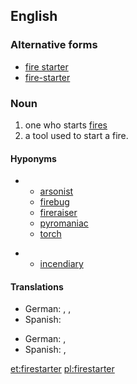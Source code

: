 ==English==

===Alternative forms===
* [[fire starter]]
* [[fire-starter]]

===Noun===
{{en-noun}}

# one who starts [[fire]]s
# a tool used to start a fire.

====Hyponyms====
*{{sense|person who starts fires}} 
** [[arsonist]]
** [[firebug]]
** [[fireraiser]]
** [[pyromaniac]]
** [[torch]]

*{{sense|tool used to start a fire}}
** [[incendiary]]

====Translations====
{{trans-top|person who starts fires}}
{{trans-mid}}
* German: {{t|de|Anzünder|m}}, {{t|de|Brandstifter|m}} {{gloss|arsonist}}, {{qualifier|colloquial}} {{t|de|Zündler|m}} {{gloss|arsonist}}
* Spanish: {{t|es|incendiario|m}}
{{trans-bottom}}

{{trans-top|tool used to start a fire}}
{{trans-mid}}
* German: {{t|de|Anzünder|m}}, {{t|de|Grillanzünder|m}} {{gloss|barbecue firestarter}}
* Spanish: {{t|es|incendiario|m}}, {{t|es|encendedor|m}}
{{trans-bottom}}

[[et:firestarter]]
[[pl:firestarter]]